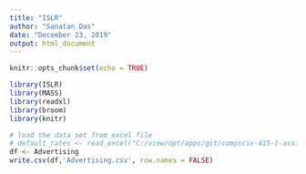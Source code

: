 ```yaml
---
title: "ISLR"
author: "Sanatan Das"
date: "December 23, 2019"
output: html_document
---
```


```r
knitr::opts_chunk$set(echo = TRUE)
```


```r
library(ISLR)
library(MASS)
library(readxl)
library(broom)
library(knitr)
```

```r

# load the data set from excel file
# default_rates <- read_excel("C:/view/opt/apps/git/compscix-415-1-assignments/data/peps3xx.xls")
df <- Advertising
write.csv(df,'Advertising.csv', row.names = FALSE)


```
